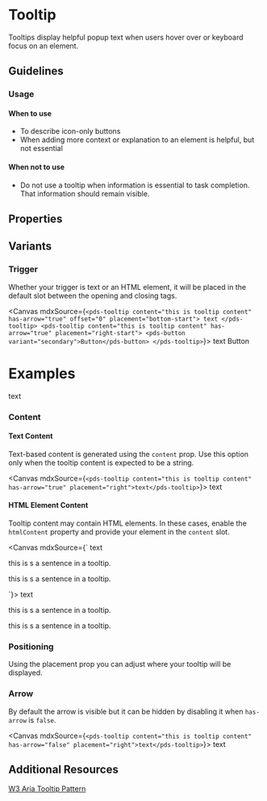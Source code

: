 

<Meta of={stories} />

# Tooltip
Tooltips display helpful popup text when users hover over or keyboard focus on an element.

## Guidelines
### Usage
#### When to use
- To describe icon-only buttons
- When adding more context or explanation to an element is helpful, but not essential

#### When not to use
- Do not use a tooltip when information is essential to task completion.
That information should remain visible.

## Properties

<ArgTypes of={stories} />

## Variants
### Trigger
Whether your trigger is text or an HTML element, it will be placed in the default slot between the opening and closing tags.

<Canvas mdxSource={`
<pds-tooltip content="this is tooltip content" has-arrow="true" offset="0" placement="bottom-start">
  text
</pds-tooltip>
<pds-tooltip content="this is tooltip content" has-arrow="true" placement="right-start">
  <pds-button variant="secondary">Button</pds-button>
</pds-tooltip>
`}>
  <pds-tooltip content="this is tooltip content" has-arrow="true" offset="0" placement="bottom-start">
    text
  </pds-tooltip>
  <pds-tooltip content="this is tooltip content" has-arrow="true" placement="right-start">
    <pds-button variant="secondary">Button</pds-button>
  </pds-tooltip>
</Canvas>

# Examples
<pds-tooltip content="this is tooltip content" has-arrow="true" placement="left">text</pds-tooltip>

### Content
#### Text Content
Text-based content is generated using the `content` prop. Use this option only when the
tooltip content is expected to be a string.

<Canvas mdxSource={`
<pds-tooltip content="this is tooltip content" has-arrow="true" placement="right">text</pds-tooltip>
`}>
  <pds-tooltip content="this is tooltip content" has-arrow="true" placement="right">text</pds-tooltip>
</Canvas>

#### HTML Element Content
Tooltip content may contain HTML elements. In these cases,
enable the `htmlContent` property and provide your element in the `content` slot.

<Canvas mdxSource={`
<pds-tooltip has-arrow="true" placement="right">
  text
  <div slot="content">
    <p>this is s a sentence in a tooltip.</p>
    <p>this is s a sentence in a tooltip.</p>
  </div>
</pds-tooltip>
`}>
  <pds-tooltip has-arrow="true" placement="right">
    text
    <div slot="content">
      <p>this is s a sentence in a tooltip.</p>
      <p>this is s a sentence in a tooltip.</p>
    </div>
  </pds-tooltip>
</Canvas>

### Positioning
Using the placement prop you can adjust where your tooltip will be displayed.


### Arrow
By default the arrow is visible but it can be hidden by disabling it when `has-arrow` is `false`.

<Canvas mdxSource={`
<pds-tooltip content="this is tooltip content" has-arrow="false" placement="right">text</pds-tooltip>
`}>
  <pds-tooltip content="this is tooltip content" has-arrow="false" placement="right">text</pds-tooltip>
</Canvas>

## Additional Resources

[W3 Aria Tooltip Pattern](https://www.w3.org/WAI/ARIA/apg/patterns/tooltip/)

